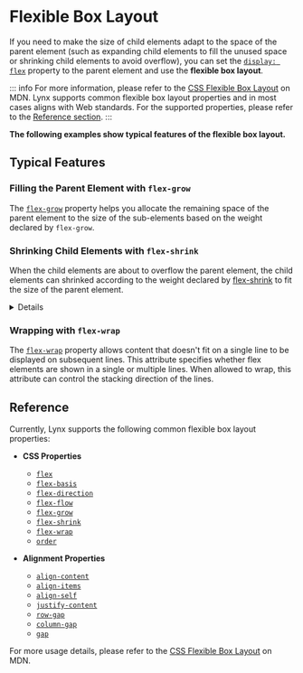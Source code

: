 
# Flexible Box Layout

If you need to make the size of child elements adapt to the space of the parent element (such as expanding child elements to fill the unused space or shrinking child elements to avoid overflow), you can set the [`display: flex`](api/css/properties/display.mdx) property to the parent element and use the **flexible box layout**.

::: info
For more information, please refer to the [CSS Flexible Box Layout](https://developer.mozilla.org/en-US/docs/Web/CSS/CSS_flexible_box_layout) on MDN. Lynx supports common flexible box layout properties and in most cases aligns with Web standards. For the supported properties, please refer to the [Reference section](#reference).
:::

**The following examples show typical features of the flexible box layout.**

## Typical Features

### Filling the Parent Element with `flex-grow`

The [`flex-grow`] property helps you allocate the remaining space of the parent element to the size of the sub-elements based on the weight declared by `flex-grow`.

<Go
  img="https://lf-lynx.tiktok-cdns.com/obj/lynx-artifacts-oss-sg/lynx-website/assets/doc/layout/layout_flex_grow.png"
  example="layout"
  defaultEntryFile="dist/flex_grow.lynx.bundle"
  defaultFile="src/flex_grow/index.tsx"
  entry="src/flex_grow"
/>

### Shrinking Child Elements with `flex-shrink`

When the child elements are about to overflow the parent element, the child elements can shrinked according to the weight declared by [flex-shrink](api/css/properties/flex-shrink.mdx) to fit the size of the parent element.

<Go
  img="https://lf-lynx.tiktok-cdns.com/obj/lynx-artifacts-oss-sg/lynx-website/assets/doc/layout/layout_flex_shrink.png"
  example="layout"
  defaultEntryFile="dist/flex_shrink.lynx.bundle"
  defaultFile="src/flex_shrink/index.tsx"
  entry="src/flex_shrink"
/>

<Details title={<span>Lynx differs from Web in the minimum value for shrinking sub-elements.</span>}>
Lynx currently does not support [`min-content`](https://developer.mozilla.org/en-US/docs/Web/CSS/min-content), and therefore treats it temporarily as `0px`. This means that while the Web can ensure sub-elements do not shrink below their minimum content width when fitting the parent element size, Lynx cannot guarantee this at present.

<Columns titles={['Code', 'Inconsistent behavior between Web and Lynx']}>

```html
<div
  style="width:100px;
            height:70px;
            display:flex;
            background-color:rgb(0, 235, 235);"
>
  <div
    style="display:flex;
              height:50px;
              background-color:rgb(255, 53, 26);"
  >
    <div
      style="width:150px;
                height:50px;"
    ></div>
  </div>
</div>
```

<center>
  <img width="70%" src="https://lf-lynx.tiktok-cdns.com/obj/lynx-artifacts-oss-sg/lynx-website/assets/doc/layout/layout_min_content.png" />
</center>
</Columns>
</Details>

### Wrapping with `flex-wrap`

The [`flex-wrap`] property allows content that doesn't fit on a single line to be displayed on subsequent lines. This attribute specifies whether flex elements are shown in a single or multiple lines. When allowed to wrap, this attribute can control the stacking direction of the lines.

<Go
  img="https://lf-lynx.tiktok-cdns.com/obj/lynx-artifacts-oss-sg/lynx-website/assets/doc/layout/layout_flex_wrap.png"
  example="layout"
  defaultEntryFile="dist/flex_wrap.lynx.bundle"
  defaultFile="src/flex_wrap/index.tsx"
  entry="src/flex_wrap"
/>

## Reference

Currently, Lynx supports the following common flexible box layout properties:

- **CSS Properties**

  - [`flex`](api/css/properties/flex.mdx)
  - [`flex-basis`](api/css/properties/flex-basis.mdx)
  - [`flex-direction`](api/css/properties/flex-direction.mdx)
  - [`flex-flow`](api/css/properties/flex-flow.mdx)
  - [`flex-grow`](api/css/properties/flex-grow.mdx)
  - [`flex-shrink`](api/css/properties/flex-shrink.mdx)
  - [`flex-wrap`](api/css/properties/flex-wrap.mdx)
  - [`order`](api/css/properties/order.mdx)

- **Alignment Properties**

  - [`align-content`](api/css/properties/align-content.mdx)
  - [`align-items`](api/css/properties/align-items.mdx)
  - [`align-self`](api/css/properties/align-self.mdx)
  - [`justify-content`](api/css/properties/justify-content.mdx)
  - [`row-gap`](api/css/properties/row-gap)
  - [`column-gap`](api/css/properties/column-gap)
  - [`gap`](api/css/properties/gap)

For more usage details, please refer to the [CSS Flexible Box Layout](https://developer.mozilla.org/en-US/docs/Web/CSS/CSS_flexible_box_layout) on MDN.

[`flex-grow`]: /api/css/properties/flex-grow.mdx
[`flex-shrink`]: /api/css/properties/flex-shrink.mdx
[`flex-wrap`]: /api/css/properties/flex-wrap.mdx
